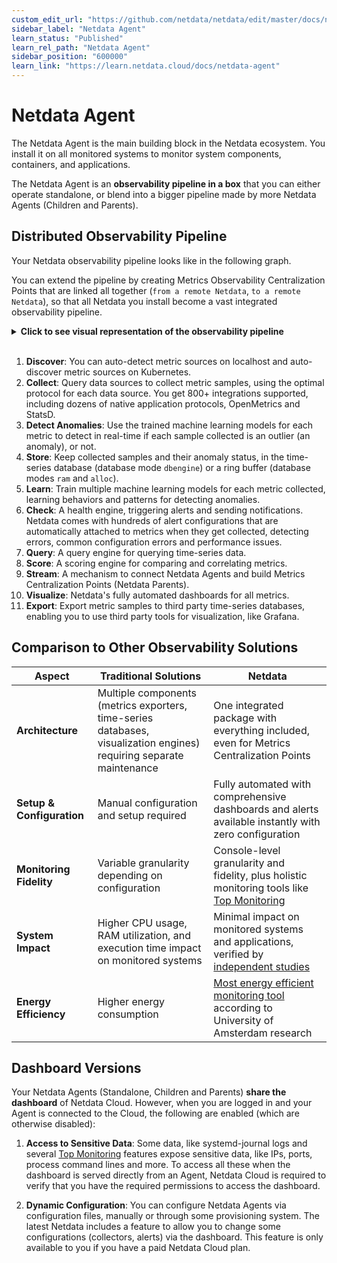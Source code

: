 ```yaml
---
custom_edit_url: "https://github.com/netdata/netdata/edit/master/docs/netdata-agent/README.md"
sidebar_label: "Netdata Agent"
learn_status: "Published"
learn_rel_path: "Netdata Agent"
sidebar_position: "600000"
learn_link: "https://learn.netdata.cloud/docs/netdata-agent"
---
```


# Netdata Agent

The Netdata Agent is the main building block in the Netdata ecosystem. You install it on all monitored systems to monitor system components, containers, and applications.

The Netdata Agent is an **observability pipeline in a box** that you can either operate standalone, or blend into a bigger pipeline made by more Netdata Agents (Children and Parents).

## Distributed Observability Pipeline

Your Netdata observability pipeline looks like in the following graph.

You can extend the pipeline by creating Metrics Observability Centralization Points that are linked all together (`from a remote Netdata`, `to a remote Netdata`), so that all Netdata you install become a vast integrated observability pipeline.

<details>
<summary><strong>Click to see visual representation of the observability pipeline</strong></summary>

```mermaid
flowchart TD
    Start(["<b>Remote Netdata Input</b>"]) --> Discover
    LocalAgent["<b>Local Netdata Agent</b>"] --> Discover
    Discover["<b>Discover</b><br/>Auto-detect metric sources<br/>Auto-discover on Kubernetes"] --> Collect
    Collect["<b>Collect</b><br/>Query data sources<br/>800+ integrations<br/>OpenMetrics, StatsD"] --> Detect
    Detect["<b>Detect Anomalies</b><br/>Machine learning models<br/>Real-time outlier detection"] --> Store
    Store["<b>Store</b><br/>Time-series database<br/>Anomaly status tracking"] --> Learn
    Store --> Check
    Store --> Query
    Store --> Score
    Store --> Stream
    Store --> Export
    Learn["<b>Learn</b><br/>Train ML models<br/>Behavior patterns"] --> Detect
    Check["<b>Check</b><br/>Health engine<br/>Alert triggering"] --> Alerts
    Query["<b>Query</b><br/>Time-series data queries"] --> Visualize
    Score["<b>Score</b><br/>Metric comparison<br/>Correlation analysis"] --> Visualize
    Query --> MCP
    Score --> MCP
    Alerts["<b>Alert Transitions</b>"] --> Notifications
    Stream --> End(["<b>Remote Netdata Output</b>"])
    Export --> ThirdParty
    Visualize --> Dashboard
    MCP --> AIAssistant
    ThirdParty["<b>Third-party DBs</b><br/>External systems"] --> ExternalDash
    Dashboard["<b>Netdata Dashboards</b><br/>Real-time visualization"]
    AIAssistant["<b>AI Assistant</b><br/>Intelligent analysis"]
    ExternalDash["<b>Third-party Dashboards</b><br/>Grafana, etc."]
    Notifications["<b>Alert Notifications</b><br/>Multi-channel delivery"]
    classDef input fill: #e8f4fd, stroke: #4a90e2, stroke-width: 3px, color: #2c3e50, rx: 15, ry: 15, font-size: 14px
    classDef process fill: #e8f5e8, stroke: #27ae60, stroke-width: 3px, color: #2c3e50, rx: 15, ry: 15, font-size: 14px
    classDef storage fill: #f3e8ff, stroke: #9b59b6, stroke-width: 3px, color: #2c3e50, rx: 15, ry: 15, font-size: 14px
    classDef output fill: #ffe8e8, stroke: #e74c3c, stroke-width: 3px, color: #2c3e50, rx: 15, ry: 15, font-size: 14px
    classDef userFeature fill: #fff2e8, stroke: #f39c12, stroke-width: 3px, color: #2c3e50, rx: 15, ry: 15, font-size: 14px
    classDef cloudFeature fill: #f0f8ff, stroke: #87ceeb, stroke-width: 3px, color: #2c3e50, rx: 15, ry: 15, font-size: 14px
    class Start input
    class LocalAgent input
    class End input
    class Discover process
    class Collect process
    class Detect process
    class Learn process
    class Check process
    class Store storage
    class Stream output
    class Export output
    class Alerts output
    class Dashboard userFeature
    class AIAssistant userFeature
    class ExternalDash userFeature
    class Notifications userFeature
    class Query cloudFeature
    class Score cloudFeature
    class MCP cloudFeature
    class Visualize cloudFeature
```

</details><br/>

1. **Discover**: You can auto-detect metric sources on localhost and auto-discover metric sources on Kubernetes.
2. **Collect**: Query data sources to collect metric samples, using the optimal protocol for each data source. You get 800+ integrations supported, including dozens of native application protocols, OpenMetrics and StatsD.
3. **Detect Anomalies**: Use the trained machine learning models for each metric to detect in real-time if each sample collected is an outlier (an anomaly), or not.
4. **Store**: Keep collected samples and their anomaly status, in the time-series database (database mode `dbengine`) or a ring buffer (database modes `ram` and `alloc`).
5. **Learn**: Train multiple machine learning models for each metric collected, learning behaviors and patterns for detecting anomalies.
6. **Check**: A health engine, triggering alerts and sending notifications. Netdata comes with hundreds of alert configurations that are automatically attached to metrics when they get collected, detecting errors, common configuration errors and performance issues.
7. **Query**: A query engine for querying time-series data.
8. **Score**: A scoring engine for comparing and correlating metrics.
9. **Stream**: A mechanism to connect Netdata Agents and build Metrics Centralization Points (Netdata Parents).
10. **Visualize**: Netdata's fully automated dashboards for all metrics.
11. **Export**: Export metric samples to third party time-series databases, enabling you to use third party tools for visualization, like Grafana.

## Comparison to Other Observability Solutions

| Aspect                    | Traditional Solutions                                                                                                | Netdata                                                                                                                                             |
|---------------------------|----------------------------------------------------------------------------------------------------------------------|-----------------------------------------------------------------------------------------------------------------------------------------------------|
| **Architecture**          | Multiple components (metrics exporters, time-series databases, visualization engines) requiring separate maintenance | One integrated package with everything included, even for Metrics Centralization Points                                                             |
| **Setup & Configuration** | Manual configuration and setup required                                                                              | Fully automated with comprehensive dashboards and alerts available instantly with zero configuration                                                |
| **Monitoring Fidelity**   | Variable granularity depending on configuration                                                                      | Console-level granularity and fidelity, plus holistic monitoring tools like [Top Monitoring](/docs/top-monitoring-netdata-functions)             |
| **System Impact**         | Higher CPU usage, RAM utilization, and execution time impact on monitored systems                                    | Minimal impact on monitored systems and applications, verified by [independent studies](https://www.ivanomalavolta.com/files/papers/ICSOC_2023.pdf) |
| **Energy Efficiency**     | Higher energy consumption                                                                                            | [Most energy efficient monitoring tool](https://twitter.com/IMalavolta/status/1734208439096676680) according to University of Amsterdam research    |

## Dashboard Versions

Your Netdata Agents (Standalone, Children and Parents) **share the dashboard** of Netdata Cloud. However, when you are logged in and your Agent is connected to the Cloud, the following are enabled (which are otherwise disabled):

1. **Access to Sensitive Data**: Some data, like systemd-journal logs and several [Top Monitoring](/docs/top-monitoring-netdata-functions) features expose sensitive data, like IPs, ports, process command lines and more. To access all these when the dashboard is served directly from an Agent, Netdata Cloud is required to verify that you have the required permissions to access the dashboard.

2. **Dynamic Configuration**: You can configure Netdata Agents via configuration files, manually or through some provisioning system. The latest Netdata includes a feature to allow you to change some configurations (collectors, alerts) via the dashboard. This feature is only available to you if you have a paid Netdata Cloud plan.
